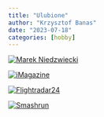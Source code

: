 ```yaml
---
title: "Ulubione"
author: "Krzysztof Banas"
date: "2023-07-18"
categories: [hobby]
---
```


::: {layout-ncol="2"}
[![Marek Niedzwiecki](images/MN.png)](http://www.marekniedzwiecki.pl)

[![iMagazine](images/imagazine.png)](https://imagazine.pl)

[![Flightradar24](images/flightradar24.png)](https://www.flightradar24.com/)

[![Smashrun](images/smashrun.png)](https://en-gb.smashrun.com/alhazen2011)
:::


